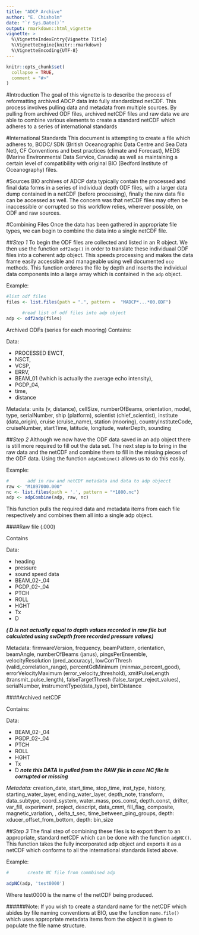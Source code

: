 ```yaml
---
title: "ADCP Archive"
author: "E. Chisholm"
date: "`r Sys.Date()`"
output: rmarkdown::html_vignette
vignette: >
  %\VignetteIndexEntry{Vignette Title}
  %\VignetteEngine{knitr::rmarkdown}
  %\VignetteEncoding{UTF-8}
---
```


```r
knitr::opts_chunk$set(
  collapse = TRUE,
  comment = "#>"
)
```

#Introduction
The goal of this vignette is to describe the process of reformatting archived ADCP data into fully standardized netCDF. This process involves pulling data and metadata from multiple sources. By pulling from archived ODF files, archived netCDF files and raw data we are able to combine various elements to create a standard netCDF which adheres to a series of international standards

#International Standards
This document is attempting to create a file which adheres to, BODC/ SDN (British Oceanographic Data Centre and Sea Data Net), CF Conventions and best practices (climate and Forecast), MEDS (Marine Environmental Data Service, Canada) as well as maintaining a certain level of compatibility with original BIO (Bedford Institute of Oceanography) files. 


#Sources
BIO archives of ADCP data typically contain the processed and final data forms in a series of individual depth ODF files, with a larger data dump contained in a netCDF (before processing), finally the raw data file can be accessed as well. The concern was that netCDF files may often be inaccessible or corrupted so this workflow relies, wherever possible, on ODF and raw sources. 


#Combining Files
Once the data has been gathered in appropriate file types, we can begin to combine the data into a single netCDF file.

##*Step 1*
To begin the ODF files are collected and listed in an R object. We then use the function `odf2adp()` in order to translate these individuaal ODF files into a coherent adp object. This speeds processing and makes the data  frame easily accessible and manageable using well documented `oce` methods. This function orderes the file by depth and inserts the individual data components into a large array which is contained in the `adp` object. 

Example:

```r
#list odf files
files <- list.files(path = ".", pattern =  "MADCP*...*00.ODF")

      #read list of odf files into adp object
adp <- odf2adp(files)

```

 Archived ODFs (series for each mooring)
 Contains:

Data:

* PROCESSED EWCT,
* NSCT, 
* VCSP, 
* ERRV, 
* BEAM_01 (!which is actually the average echo intensity), 
* PGDP_04,
* time, 
* distance

Metadata: units (v, distance), cellSize, numberOfBeams, orientation,
    model, type, serialNumber, ship (platform), scientist
    (chief_scientist), institute (data_origin), cruise (cruise_name), station (mooring),
    countryInstituteCode, cruiseNumber, startTime, latitude, longitude,
    waterDepth, sounding

##*Step 2*
Although we now have the ODF data saved in an adp object there is still more required to fill out the data set. The next step is to bring in the raw data and the netCDF and combine them to fill in the missing pieces of the ODF data. Using the function `adpCombine()` allows us to do this easily.

Example: 
```r
#       add in raw and netCDF metadata and data to adp objecct
raw <- "M1897000.000"
nc <- list.files(path = '.', pattern = "*1800.nc")
adp <- adpCombine(adp, raw, nc)
```

This function pulls the required data and metadata items from each file respectively and combines them all into a single adp object. 

####Raw file (.000)

Contains


Data:


* heading
* pressure 
* sound speed data 
* BEAM_02-_04 
* PGDP_02-_04
* PTCH 
* ROLL 
* HGHT
* Tx
* D

***( D is not actually equal to depth values recorded in raw file but calculated using swDepth     from recorded pressure values)***


 Metadata: firmwareVersion, frequency, beamPattern, orientation, beamAngle,
    numberOfBeams (janus), pingsPerEnsemble, velocityResolution (pred_accuracy),
    lowCorrThresh (valid_correlation_range), percentGdMinimum
    (minmax_percent_good), errorVelocityMaximum (error_velocity_threshold),
    xmitPulseLength (transmit_pulse_length), falseTargetThresh
    (false_target_reject_values), serialNumber, instrumentType(data_type),
    bin1Distance


####Archived netCDF

Contains:


Data: 

* BEAM_02-_04
* PGDP_02-_04
* PTCH
* ROLL 
* HGHT 
* Tx 
* D
    ***note this DATA is pulled from the RAW file in case NC file is corrupted or missing***


*Metadata:*
    creation_date,  start_time, stop_time, inst_type, history,
    starting_water_layer, ending_water_layer, depth_note, transform,
    data_subtype, coord_system, water_mass, pos_const, depth_const, drifter,
    var_fill, experiment, project, descript, data_cmnt, fill_flag, composite,
    magnetic_variation, , delta_t_sec, time_between_ping_groups, depth:
    xducer_offset_from_bottom, depth: bin_size


##*Step 3*
The final step of combining these files is to export them to an appropriate, standard netCDF which can be done with the function `adpNC()`. This function takes the fully incorporated adp object and exports it as a netCDF which conforms to all the international standards listed above. 

Example:
```r
#       create NC file from commbined adp

adpNC(adp, 'test0000')
```
Where test0000 is the name of the netCDF being produced. 

######Note:
  If you wish to create a standard name for the netCDF which abides by file naming conventions at BIO, use the function `name.file()` which uses appropriate metadata items from the object it is given to populate the file name structure. 
  
  
















